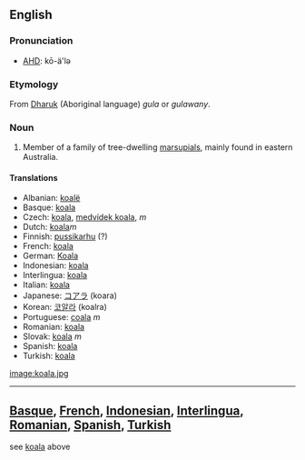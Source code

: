 ==English==
===Pronunciation===
*[[w:AHD|AHD]]: kō-ä'lə

===Etymology===
From [[en:Dharuk|Dharuk]] (Aboriginal language) ''gula'' or ''gulawany''.

===Noun===
#Member of a family of tree-dwelling [[marsupial]]s, mainly found in eastern Australia.

====Translations====
*Albanian: [[koalë]]
*Basque: [[koala]]
*Czech: [[koala]],  [[medvídek koala]],  ''m''
*Dutch: [[koala ]]''m''
*Finnish: [[pussikarhu]] (?)
*French: [[koala]]
*German: [[Koala]]
*Indonesian: [[koala]]
*Interlingua: [[koala]]
*Italian: [[koala]]
*Japanese: [[コアラ]] (koara)
*Korean: [[코알라]] (koalra)
*Portuguese: [[coala]] ''m''
*Romanian: [[koala]]
*Slovak: [[koala]]  ''m''
*Spanish: [[koala]]
*Turkish: [[koala]]

[[image:koala.jpg]]
----
==[[Basque]], [[French]], [[Indonesian]], [[Interlingua]], [[Romanian]], [[Spanish]], [[Turkish]]==

see [[koala]] above